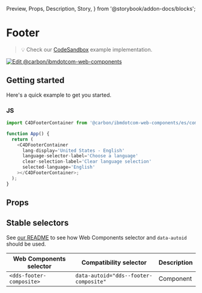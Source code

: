   Preview,
  Props,
  Description,
  Story,
} from '@storybook/addon-docs/blocks';

# Footer

> 💡 Check our
> [CodeSandbox](https://githubbox.com/carbon-design-system/carbon-for-ibm-dotcom/tree/main/packages/web-components/examples/codesandbox/components-react/footer)
> example implementation.

[![Edit @carbon/ibmdotcom-web-components](https://codesandbox.io/static/img/play-codesandbox.svg)](https://githubbox.com/carbon-design-system/carbon-for-ibm-dotcom/tree/main/packages/web-components/examples/codesandbox/components-react/footer)

## Getting started

Here's a quick example to get you started.

### JS

```javascript
import C4DFooterContainer from '@carbon/ibmdotcom-web-components/es/components-react/footer/footer-container';

function App() {
  return (
    <C4DFooterContainer
      lang-display='United States - English'
      language-selector-label='Choose a language'
      clear-selection-label='Clear language selection'
      selected-language='English'
    ></C4DFooterContainer>;
  );
}
```

## Props

<Props of={PropTypesRef} />

## Stable selectors

See
[our README](https://github.com/carbon-design-system/carbon-for-ibm-dotcom/tree/main/packages/web-components#stable-selectors-for-analytics-and-integratione2e-testing-in-web-components)
to see how Web Components selector and `data-autoid` should be used.

| Web Components selector  | Compatibility selector                | Description |
| ------------------------ | ------------------------------------- | ----------- |
| `<dds-footer-composite>` | `data-autoid="dds--footer-composite"` | Component   |

<Description markdown={contributing} />
